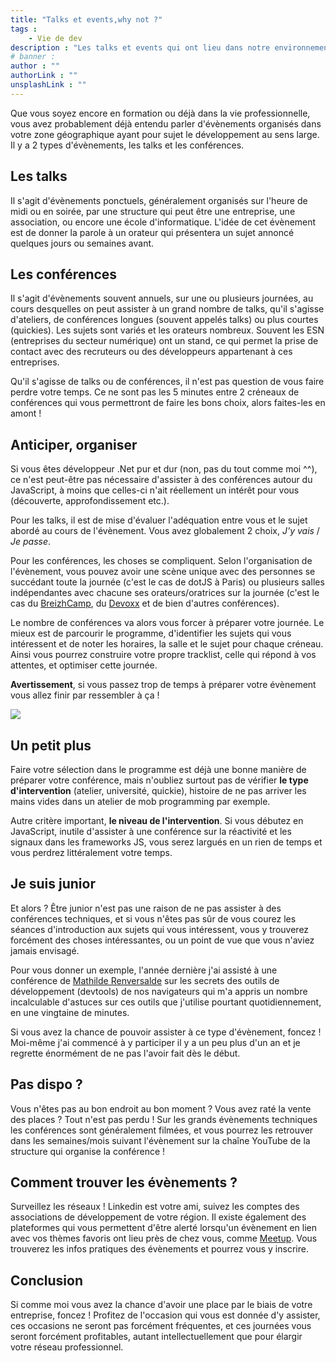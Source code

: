 ```yaml
---
title: "Talks et events,why not ?"
tags :
    - Vie de dev
description : "Les talks et events qui ont lieu dans notre environnement proches sont autant d'occasions d'apprendre et d'échanger avec d'autres confrères ou consoeurs, pourquoi s'en priver ?"
# banner :
author : ""
authorLink : ""
unsplashLink : ""
---
```


Que vous soyez encore en formation ou déjà dans la vie professionnelle, vous avez probablement déjà entendu parler d'évènements organisés dans votre zone géographique ayant pour sujet le développement au sens large. Il y a 2 types d'évènements, les talks et les conférences.

## Les talks

Il s'agit d'évènements ponctuels, généralement organisés sur l'heure de midi ou en soirée, par une structure qui peut être une entreprise, une association, ou encore une école d'informatique. L'idée de cet évènement est de donner la parole à un orateur qui présentera un sujet annoncé quelques jours ou semaines avant.

## Les conférences

Il s'agit d'évènements souvent annuels, sur une ou plusieurs journées, au cours desquelles on peut assister à un grand nombre de talks, qu'il s'agisse d'ateliers, de conférences longues (souvent appelés talks) ou plus courtes (quickies). Les sujets sont variés et les orateurs nombreux. Souvent les ESN (entreprises du secteur numérique) ont un stand, ce qui permet la prise de contact avec des recruteurs ou des développeurs appartenant à ces entreprises.

Qu'il s'agisse de talks ou de conférences, il n'est pas question de vous faire perdre votre temps. Ce ne sont pas les 5 minutes entre 2 créneaux de conférences qui vous permettront de faire les bons choix, alors faites-les en amont !

## Anticiper, organiser

Si vous êtes développeur .Net pur et dur (non, pas du tout comme moi ^^), ce n'est peut-être pas nécessaire d'assister à des conférences autour du JavaScript, à moins que celles-ci n'ait réellement un intérêt pour vous (découverte, approfondissement etc.).

Pour les talks, il est de mise d'évaluer l'adéquation entre vous et le sujet abordé au cours de l'évènement. Vous avez globalement 2 choix, *J'y vais* / *Je passe*.

Pour les conférences, les choses se compliquent. Selon l'organisation de l'évènement, vous pouvez avoir une scène unique avec des personnes se succédant toute la journée (c'est le cas de dotJS à Paris) ou plusieurs salles indépendantes avec chacune ses orateurs/oratrices sur la journée (c'est le cas du [BreizhCamp](https://www.breizhcamp.org/), du [Devoxx](https://www.devoxx.fr/) et de bien d'autres conférences).

Le nombre de conférences va alors vous forcer à préparer votre journée. Le mieux est de parcourir le programme, d'identifier les sujets qui vous intéressent et de noter les horaires, la salle et le sujet pour chaque créneau. Ainsi vous pourrez construire votre propre tracklist, celle qui répond à vos attentes, et optimiser cette journée.

**Avertissement**, si vous passez trop de temps à préparer votre évènement vous allez finir par ressembler à ça !

![](/devendevenir/images/conspiracy-theory.png)

## Un petit plus

Faire votre sélection dans le programme est déjà une bonne manière de préparer votre conférence, mais n'oubliez surtout pas de vérifier **le type d'intervention** (atelier, université, quickie), histoire de ne pas arriver les mains vides dans un atelier de mob programming par exemple.

Autre critère important, **le niveau de l'intervention**. Si vous débutez en JavaScript, inutile d'assister à une conférence sur la réactivité et les signaux dans les frameworks JS, vous serez largués en un rien de temps et vous perdrez littéralement votre temps.

## Je suis junior

Et alors ? Être junior n'est pas une raison de ne pas assister à des conférences techniques, et si vous n'êtes pas sûr de vous courez les séances d'introduction aux sujets qui vous intéressent, vous y trouverez forcément des choses intéressantes, ou un point de vue que vous n'aviez jamais envisagé.

Pour vous donner un exemple, l'année dernière j'ai assisté à une conférence de [Mathilde Renversalde](https://www.youtube.com/watch?v=IlZCjz-0X3U&list=PL4MHvaRnrWwH001ITEES9RksFgOGHUEhE&index=17) sur les secrets des outils de développement (devtools) de nos navigateurs qui m'a appris un nombre incalculable d'astuces sur ces outils que j'utilise pourtant quotidiennement, en une vingtaine de minutes.

Si vous avez la chance de pouvoir assister à ce type d'évènement, foncez ! Moi-même j'ai commencé à y participer il y a un peu plus d'un an et je regrette énormément de ne pas l'avoir fait dès le début.

## Pas dispo ?

Vous n'êtes pas au bon endroit au bon moment ? Vous avez raté la vente des places ? Tout n'est pas perdu ! Sur les grands évènements techniques les conférences sont généralement filmées, et vous pourrez les retrouver dans les semaines/mois suivant l'évènement sur la chaîne YouTube de la structure qui organise la conférence !

## Comment trouver les évènements ?

Surveillez les réseaux ! Linkedin est votre ami, suivez les comptes des associations de développement de votre région. Il existe également des plateformes qui vous permettent d'être alerté lorsqu'un évènement en lien avec vos thèmes favoris ont lieu près de chez vous, comme [Meetup](https://www.meetup.com/). Vous trouverez les infos pratiques des évènements et pourrez vous y inscrire.

## Conclusion

Si comme moi vous avez la chance d'avoir une place par le biais de votre entreprise, foncez ! Profitez de l'occasion qui vous est donnée d'y assister, ces occasions ne seront pas forcément fréquentes, et ces journées vous seront forcément profitables, autant intellectuellement que pour élargir votre réseau professionnel.